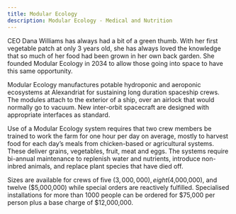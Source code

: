 ```yaml
---
title: Modular Ecology
description: Modular Ecology - Medical and Nutrition
---
```


CEO Dana Williams has always had a bit of a green thumb. With her first vegetable patch at only 3 years old, she has always loved the knowledge that so much of her food had been grown in her own back garden. She founded Modular Ecology in 2034 to allow those going into space to have this same opportunity.

Modular Ecology manufactures potable hydroponic and aeroponic ecosystems at Alexandriat for sustaining long duration spaceship crews. The modules attach to the exterior of a ship, over an airlock that would normally go to vacuum. New inter-orbit spacecraft are designed with appropriate interfaces as standard.

Use of a Modular Ecology system requires that two crew members be trained to work the farm for one hour per day on average, mostly to harvest food for each day’s meals from chicken-based or agricultural systems. These deliver grains, vegetables, fruit, meat and eggs. The systems require bi-annual maintenance to replenish water and nutrients, introduce non-inbred animals, and replace plant species that have died off.

Sizes are available for crews of five ($3,000,000), eight ($4,000,000), and twelve ($5,000,000) while special orders are reactively fulfilled. Specialised installations for more than 1000 people can be ordered for $75,000 per person plus a base charge of $12,000,000.
